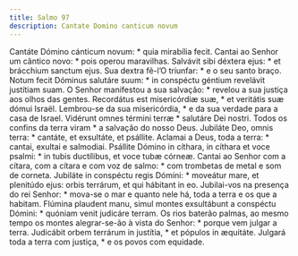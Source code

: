 ```yaml
---
title: Salmo 97
description: Cantate Domino canticum novum
---
```


<div class="side-by-side not-content">
  <span>
    Cantáte Dómino cánticum novum: * quia mirabília fecit.
  </span>
  <span>
    Cantai ao Senhor um cântico novo: * pois operou maravilhas.
  </span>
  <span>
    Salvávit sibi déxtera ejus: * et brácchium sanctum ejus.
  </span>
  <span>
    Sua dextra fê-l’O triunfar: * e o seu santo braço.
  </span>
  <span>
    Notum fecit Dóminus salutáre suum: * in conspéctu géntium revelávit
    justítiam suam.
  </span>
  <span>
    O Senhor manifestou a sua salvação: * revelou a sua justiça aos olhos das
    gentes.
  </span>
  <span>
    Recordátus est misericórdiæ suæ, * et veritátis suæ dómui Israël.
  </span>
  <span>
    Lembrou-se da sua misericórdia, * e da sua verdade para a casa de Israel.
  </span>
  <span>
    Vidérunt omnes términi terræ * salutáre Dei nostri.
  </span>
  <span>
    Todos os confins da terra viram * a salvação do nosso Deus.
  </span>
  <span>
    Jubiláte Deo, omnis terra: * cantáte, et exsultáte, et psállite.
  </span>
  <span>
    Aclamai a Deus, toda a terra: * cantai, exultai e salmodiai.
  </span>
  <span>
    Psállite Dómino in cíthara, in cíthara et voce psalmi: * in tubis
    ductílibus, et voce tubæ córneæ.
  </span>
  <span>
    Cantai ao Senhor com a cítara, com a cítara e com voz de salmo: * com
    trombetas de metal e som de corneta.
  </span>
  <span>
    Jubiláte in conspéctu regis Dómini: * moveátur mare, et plenitúdo ejus:
    orbis terrárum, et qui hábitant in eo.
  </span>
  <span>
    Jubilai-vos na presença do rei Senhor: * mova-se o mar e quanto nele há,
    toda a terra e os que a habitam.
  </span>
  <span>
    Flúmina plaudent manu, simul montes exsultábunt a conspéctu Dómini: *
    quóniam venit judicáre terram.
  </span>
  <span>
    Os rios baterão palmas, ao mesmo tempo os montes alegrar-se-ão à vista do
    Senhor: * porque vem julgar a terra.
  </span>
  <span>
    Judicábit orbem terrárum in justítia, * et pópulos in æquitáte.
  </span>
  <span>
    Julgará toda a terra com justiça, * e os povos com equidade.
  </span>
</div>
